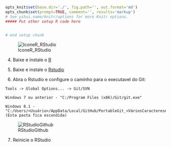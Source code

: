 ```r
opts_knit$set(base.dir='./', fig.path='', out.format='md')
opts_chunk$set(prompt=TRUE, comment='', results='markup')
# See yihui.name/knitr/options for more Knitr options.
##### Put other setup R code here


# end setup chunk
```

![IconeR_RStudio](figuras/IconeR_RStudio.jpg)

4) Baixe e instale o [R](http://cran.rstudio.com/)

5) Baixe e instale o [Rstudio](http://www.rstudio.com/)

6) Abra o Rstudio e configure o caminho para o executavel do Git:
``` 
Tools -> Global Options... -> Git/SVN 

Windows 7 ou anterior - "C:/Program Files (x86)/Git/git.exe"

Windows 8.1 - "C:/Users/<Usuário>/AppData/Local/GitHub/PortableGit_<VáriosCaracteresAleatórios>/bin/git.exe"
(Esta pasta fica escondida)
```
![RStudioGithub](figuras/ManualGithub0a1.png) 

7) Reinicie o RStudio
